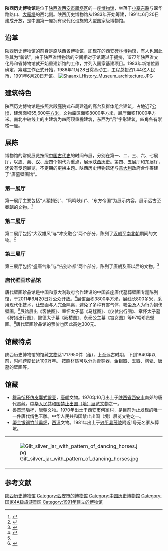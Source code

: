 {{Infobox Museum
 |name          = 陕西历史博物馆
 |image         = Shan3xi History Museum.jpg
 |imagesize     = 250
 |caption       = 
 |map_type      = 
 |map_caption   = 
 |latitude      = 
 |longitude     = 
 |established   = 1991年6月20日
 |location      = {{PRC}}[[陕西省|陕西省]][[西安市|西安市]][[雁塔区|雁塔区]]小寨东路91号
 |coordinates   = {{Coord|34|13|31|N|108|57|05|E|type:landmark|display=inline,title}}
 |type          = 公益性事业单位
 |visitors      = 
 |director      = 
 |curator       = 
 |publictransit = 
 |website       = http://www.sxhm.com/
}}
{{中国20世纪建筑遗产信息框
|名称 = 陕西历史博物馆
|子项 =
|图片 = Shaanxi History Museum.jpg
|图片大小 = 300px
|所在 = [[陕西省|陕西省]][[西安市|西安市]][[雁塔区|雁塔区]]
|坐标 = 
|建成 = 1991年
|批次 = 第一批
|公布 = 2016年9月29日
|备注 =
}}
'''陕西历史博物馆'''是位于[[陕西省|陕西省]][[西安市|西安市]][[雁塔区|雁塔区]]的一座[[博物馆|博物馆]]，坐落于[[小寨东路|小寨东路]]与翠华路路口、[[大雁塔|大雁塔]]的西北侧。陕西历史博物馆从1983年开始筹建，1991年6月20日建成开放，是中国第一座拥有现代化设施的大型国家级博物馆。

==沿革==
陕西历史博物馆的前身是原陕西省博物馆，即现在的[[西安碑林博物馆|西安碑林博物馆]]，有人也因此称其为“新馆”。由于陕西省博物馆的空间相对于馆藏过于拥挤，1977年陕西省文化局和省博物馆就开始重建新馆的工作，并列入国家基建项目。1983年新馆位置确定，筹建工作正式开始，1986年11月28日奠基动工，工程总投资1.44亿人民币，1991年6月20日开馆。
[[File:Shaanxi_History_Museum_architecture.JPG|thumb]]

==建筑特色==
陕西历史博物馆是按照宫殿庭院式布局建造的高台及群体组合建筑，占地近7[[公顷|公顷]]，建筑面积55,600[[平方米|平方米]]，文物库区面积8000平方米，展厅面积11000平方米。南北中轴线上的主建筑为四阿顶重檐建筑，东西为“吕”字形建筑，四角各有崇楼一座。

==展陈==
博物馆的常规展览按照[[中国古代史|中国古代史]]的时间布展，分别在第一、二、三、六、七展厅，以[[周|周]]、[[秦|秦]]、[[汉朝|汉]]、[[唐|唐]]四个朝代为重点，展示[[陕西历史|陕西历史]]。第四、五展厅和东展厅，还设有专题展览，不定期的更换主题。陕西历史博物馆还与[[意大利|意大利]]政府合作筹建了“唐墓壁画馆”。

===第一展厅===
第一展厅主要包括“人猿揖别”、“凤鸣岐山”、“东方帝国”为展示内容。展示远古至[[秦朝|秦朝]]的文物。<ref>{{Cite web |url= http://www.sxhm.com/web/bgscn.asp?ID=2469 |title= 第一展厅 |author=  |date=  |publisher= 陕西历史博物馆 |language= zh-hans |accessdate= 2012年12月4日 |quote=  |archive-url= https://web.archive.org/web/20120828051120/http://www.sxhm.com/web/bgscn.asp?id=2469 |archive-date= 2012年8月28日 |dead-url= yes }}</ref>

===第二展厅===
第二展厅包括“大汉雄风”与“冲突融合”两个部分，陈列了[[汉朝|汉朝]]至[[南北朝|南北朝]]期间的文物。<ref>{{Cite web |url= http://www.sxhm.com/web/bgscn.asp?ID=2468 |title= 第二展厅 |author=  |date=  |publisher= 陕西历史博物馆 |language= zh-hans |accessdate= 2012年12月4日 |quote=  |archive-url= https://web.archive.org/web/20120828051115/http://www.sxhm.com/web/bgscn.asp?id=2468 |archive-date= 2012年8月28日 |dead-url= yes }}</ref>
===第三展厅===
第三展厅包括“盛唐气象”与“告别帝都”两个部分，陈列了[[唐朝|唐朝]]及唐以后的文物。<ref>{{Cite web|url=http://www.sxhm.com/web/bgscn.asp?ID=2467|title=第三展厅|author=|date=|publisher=陕西历史博物馆|language=zh-hans|accessdate=2012年12月4日|quote=|deadurl=yes|archiveurl=https://web.archive.org/web/20120828051101/http://www.sxhm.com/web/bgscn.asp?id=2467|archivedate=2012年8月28日}}</ref>

===唐代壁画珍品馆===
唐代壁画珍品馆是中国和意大利政府合作建设的中国首座唐代墓葬壁画专题陈列馆，于2011年6月20日对公众开放。<ref name=west>{{Cite web |url= http://travel.cnwest.com/content/2011-06/24/content_4783443.htm |title= 陕西历史博物馆唐代壁画珍品馆 正式向公众开放 |author=  |date= 2011-06-24 |publisher= 西部网 |language= zh-hans |accessdate= 2014年5月24日 |quote=  |archive-url= https://web.archive.org/web/20160304194258/http://travel.cnwest.com/content/2011-06/24/content_4783443.htm |archive-date= 2016年3月4日 |dead-url= yes }}</ref>展馆面积3800平方米，展线长800多米，采用现代化技术，让壁画与人完全隔离，避免了多种有害气体、粉尘及人为行为损伤壁画。<ref name=west/>展馆展出《客使图》、章怀太子墓《马毬图》、《仪仗出行图》、章怀太子墓《狩猎出行图》、懿德太子墓《阙楼图》、永泰公主墓《宫女图》等97幅珍贵壁画。<ref>{{Cite web |url= http://culture.people.com.cn/GB/22219/14953941.html |title= 97幅千年唐代壁画首“面世” 票价300控人流？ |author=  |date=  |publisher= 人民网 |language= zh-hans |accessdate= 2014年5月24日 |quote=  |archive-date= 2016年3月4日 |archive-url= https://web.archive.org/web/20160304083928/http://culture.people.com.cn/GB/22219/14953941.html |dead-url= no }}</ref>唐代壁画珍品馆的票价也因此高达300元。

==馆藏特点==
陕西历史博物馆的馆藏[[文物|文物]]达1717950件（组)，上至远古时期，下到1840年以前，时间跨度长达100万年。 按照材质可以分为[[青铜器|青铜器]]、金银器、玉器、陶瓷、唐墓的壁画等。

== 馆藏 ==

* [[舞马衔杯仿皮囊式银壶|舞马衔杯仿皮囊式银壶]]，[[唐朝|唐朝]]文物。1970年10月出土于[[陕西省|陕西省]][[西安市|西安市]]南郊的唐代窑藏。[[中华人民共和国|中华人民共和国]][[禁止出国（境）展览文物|禁止出国（境）展览文物]]之一。
* [[兽首玛瑙杯|兽首玛瑙杯]]，[[唐朝|唐朝]]文物。1970年出土于[[西安市|西安市]]何家村，是目前为止发现的唯一一件唐代俏色玉雕。中华人民共和国禁止出国（境）展览文物之一。
* [[鎏金银铜竹节熏炉|鎏金银铜竹节熏炉]]，[[西汉|西汉]]文物。1981年出土于[[兴平县|兴平县]][[汉茂陵|茂陵]]附近1号无名冢从葬坑。

{|
|-
| [[File:Gilt_silver_jar_with_pattern_of_dancing_horses.jpg|thumb]]
| [[File:ShiErShengXiao_Shaanxi_History_Museum.JPG|thumb]]
| [[File:Tang_Mirror_Shaanxi_History_Museum.JPG|thumb]]
| [[File:TangSanCai_Shaanxi_History_Museum.JPG|thumb]]
|}

{{Commonscat|Shaanxi History Museum|陕西历史博物馆}}

==参考文献==
<references/>

{{Shaanxi topics}}
{{西安}}
{{中国国家一级博物馆}}
{{中国20世纪建筑遗产}}
[[Category:陕西历史博物馆|]]
[[Category:西安市的博物馆|Category:西安市的博物馆]]
[[Category:中国历史博物馆|Category:中国历史博物馆]]
[[Category:国家4A级旅游景区|Category:国家4A级旅游景区]]
[[Category:1991年建立的博物馆|Category:1991年建立的博物馆]]